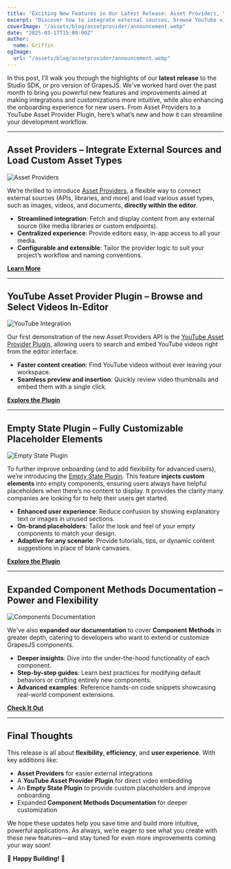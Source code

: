 ```yaml
---
title: "Exciting New Features in Our Latest Release: Asset Providers, YouTube Integration, Empty State Plugin, and More"
excerpt: "Discover how to integrate external sources, browse YouTube videos seamlessly, customize empty components, and explore our expanded Component Methods documentation in the Studio SDK."
coverImage: "/assets/blog/assetprovider/announcement.webp"
date: "2025-03-17T15:00:00Z"
author:
  name: Griffin
ogImage:
  url: "/assets/blog/assetprovider/announcement.webp"
---
```


In this post, I'll walk you through the highlights of our **latest release** to the Studio SDK, or pro version of GrapesJS. We've worked hard over the past month to bring you powerful new features and improvements aimed at making integrations and customizations more intuitive, while also enhancing the onboarding experience for new users. From Asset Providers to a YouTube Asset Provider Plugin, here’s what’s new and how it can streamline your development workflow.

---

## Asset Providers – Integrate External Sources and Load Custom Asset Types

![Asset Providers](/assets/blog/assetprovider/assetprovider.webp)

We’re thrilled to introduce [Asset Providers](https://app.grapesjs.com/docs-sdk/configuration/assets/asset-providers), a flexible way to connect external sources (APIs, libraries, and more) and load various asset types, such as images, videos, and documents, **directly within the editor**.

- **Streamlined integration**: Fetch and display content from any external source (like media libraries or custom endpoints).
- **Centralized experience**: Provide editors easy, in-app access to all your media.
- **Configurable and extensible**: Tailor the provider logic to suit your project’s workflow and naming conventions.

**[Learn More](https://app.grapesjs.com/docs-sdk/configuration/assets/asset-providers)**

---

## YouTube Asset Provider Plugin – Browse and Select Videos In-Editor

![YouTube Integration](/assets/blog/assetprovider/youtube.webp)

Our first demonstration of the new Asset Providers API is the [YouTube Asset Provider Plugin](https://app.grapesjs.com/docs-sdk/plugins/asset-providers/youtube-asset-provider), allowing users to search and embed YouTube videos right from the editor interface.

- **Faster content creation**: Find YouTube videos without ever leaving your workspace.
- **Seamless preview and insertion**: Quickly review video thumbnails and embed them with a single click.

**[Explore the Plugin](https://app.grapesjs.com/docs-sdk/plugins/asset-providers/youtube-asset-provider)**

---

## Empty State Plugin – Fully Customizable Placeholder Elements

![Empty State Plugin](/assets/blog/assetprovider/emptystate.webp)

To further improve onboarding (and to add flexibility for advanced users), we’re introducing the [Empty State Plugin](https://app.grapesjs.com/docs-sdk/plugins/canvas/emptyState). This feature **injects custom elements** into empty components, ensuring users always have helpful placeholders when there’s no content to display. It provides the clarity many companies are looking for to help their users get started.

- **Enhanced user experience**: Reduce confusion by showing explanatory text or images in unused sections.
- **On-brand placeholders**: Tailor the look and feel of your empty components to match your design.
- **Adaptive for any scenario**: Provide tutorials, tips, or dynamic content suggestions in place of blank canvases.

**[Explore the Plugin](https://app.grapesjs.com/docs-sdk/plugins/canvas/emptyState)**

---

## Expanded Component Methods Documentation – Power and Flexibility

![Components Documentation](/assets/blog/assetprovider/documentation.webp)

We’ve also **expanded our documentation** to cover **Component Methods** in greater depth, catering to developers who want to extend or customize GrapesJS components.

- **Deeper insights**: Dive into the under-the-hood functionality of each component.
- **Step-by-step guides**: Learn best practices for modifying default behaviors or crafting entirely new components.
- **Advanced examples**: Reference hands-on code snippets showcasing real-world component extensions.

**[Check It Out](https://app.grapesjs.com/docs-sdk/configuration/components/methods)**

---

## Final Thoughts

This release is all about **flexibility**, **efficiency**, and **user experience**. With key additions like:

- **Asset Providers** for easier external integrations
- A **YouTube Asset Provider Plugin** for direct video embedding
- An **Empty State Plugin** to provide custom placeholders and improve onboarding
- Expanded **Component Methods Documentation** for deeper customization

We hope these updates help you save time and build more intuitive, powerful applications. As always, we’re eager to see what you create with these new features—and stay tuned for even more improvements coming your way soon!

🚀 **Happy Building!** 🚀
